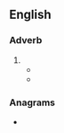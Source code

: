 ==English==

===Adverb===
{{head|en|adverb}}

# {{obsolete spelling of|en|only}}
#* {{quote-book|en|year=1643|author=Sir Thomas Browne|title=Religio Medici|passage=''All flesh is grasse'', is not '''onely''' metaphorically, but literally true, for all those creatures we behold, are but the hearbs of the field, digested into flesh in them, or more remotely carnified in our selves.}}
#* {{RQ:Milton Paradise Lost|3|lines=62–64|url=https://books.google.com/books?id=F08CAAAAQAAJ&pg=PP75|text=on his right / The radiant image of his Glory ſat, / His '''onely''' Son;}}
#: {{rfquotek|en|Edmund Spenser}}

===Anagrams===
* {{anagrams|en|a=elnoy|Loney|Olney|Onley|enoyl}}